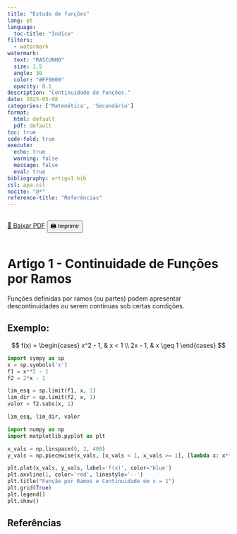 ```yaml
---
title: "Estudo de funções"
lang: pt
language:
  toc-title: "Índice"
filters:
  - watermark
watermark:
  text: "RASCUNHO"
  size: 1.5
  angle: 30
  color: "#FF0000"
  opacity: 0.1
description: "Continuidade de funções."
date: 2025-05-08
categories: ['Matemática', 'Secundário']
format:
  html: default
  pdf: default
toc: true
code-fold: true
execute:
  echo: true
  warning: false
  message: false
  eval: true
bibliography: artigo1.bib
csl: apa.csl
nocite: "@*"
reference-title: "Referências"
---
```


::: {.content-visible when-format="html"}
<div style="display: flex; gap: 1rem; margin-bottom: 1rem;">
  <a href="./index.pdf" target="_blank" class="btn btn-primary">📄 Baixar PDF</a>
  <button onclick="window.print()" class="btn btn-outline-secondary">🖨️ Imprimir</button>
</div>
:::

<div style="margin-top: 2rem;"></div>



# Artigo 1 - Continuidade de Funções por Ramos

Funções definidas por ramos (ou partes) podem apresentar descontinuidades ou serem contínuas sob certas condições.

## Exemplo:

$$
f(x) =
\begin{cases}
x^2 - 1, & x < 1 \\
2x - 1, & x \geq 1
\end{cases}
$$

```python
import sympy as sp
x = sp.symbols('x')
f1 = x**2 - 1
f2 = 2*x - 1

lim_esq = sp.limit(f1, x, 1)
lim_dir = sp.limit(f2, x, 1)
valor = f2.subs(x, 1)

lim_esq, lim_dir, valor
```

```python
import numpy as np
import matplotlib.pyplot as plt

x_vals = np.linspace(0, 2, 400)
y_vals = np.piecewise(x_vals, [x_vals < 1, x_vals >= 1], [lambda x: x**2 - 1, lambda x: 2*x - 1])

plt.plot(x_vals, y_vals, label='f(x)', color='blue')
plt.axvline(1, color='red', linestyle='--')
plt.title("Função por Ramos e Continuidade em x = 1")
plt.grid(True)
plt.legend()
plt.show()
```

## Referências